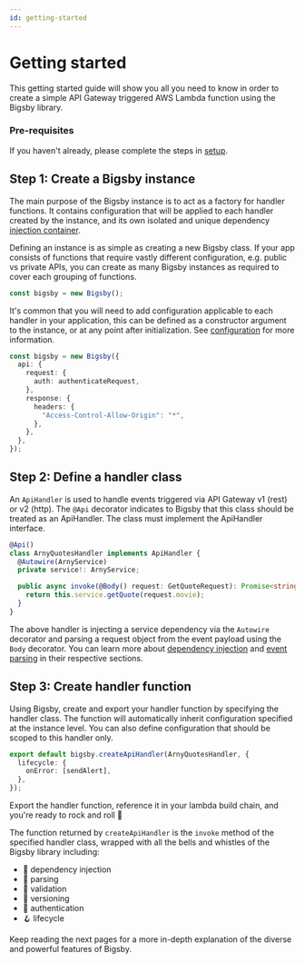 ```yaml
---
id: getting-started
---
```


# Getting started

This getting started guide will show you all you need to know in order to create a simple
API Gateway triggered AWS Lambda function using the Bigsby library.

### Pre-requisites

If you haven't already, please complete the steps in [setup](../setup).

## Step 1: Create a Bigsby instance

The main purpose of the Bigsby instance is to act as a factory for handler functions.
It contains configuration that will be applied to each handler created by the instance,
and its own isolated and unique dependency
[injection container](https://burketyler.github.io/ts-injection/usage#creating-an-injection-container).

Defining an instance is as simple as creating a new Bigsby class. If your app consists of
functions that require vastly different configuration, e.g. public vs private APIs, you can
create as many Bigsby instances as required to cover each grouping of functions.

```typescript
const bigsby = new Bigsby();
```

It's common that you will need to add configuration applicable to each handler in your
application, this can be defined as a constructor argument to the instance, or at any point
after initialization. See [configuration](/usage/configuration) for more information.

```typescript
const bigsby = new Bigsby({
  api: {
    request: {
      auth: authenticateRequest,
    },
    response: {
      headers: {
        "Access-Control-Allow-Origin": "*",
      },
    },
  },
});
```

## Step 2: Define a handler class

An `ApiHandler` is used to handle events triggered via API Gateway v1 (rest) or v2 (http).
The `@Api` decorator indicates to Bigsby that this class should be treated as an ApiHandler.
The class must implement the ApiHandler interface.

```typescript
@Api()
class ArnyQuotesHandler implements ApiHandler {
  @Autowire(ArnyService)
  private service!: ArnyService;

  public async invoke(@Body() request: GetQuoteRequest): Promise<string> {
    return this.service.getQuote(request.movie);
  }
}
```

The above handler is injecting a service dependency via the `Autowire` decorator
and parsing a request object from the event payload using the `Body` decorator. You can learn
more about [dependency injection](/usage/dependency-injection) and [event parsing](/usage/event-parsing)
in their respective sections.

## Step 3: Create handler function

Using Bigsby, create and export your handler function by specifying the handler class.
The function will automatically inherit configuration specified at the instance level.
You can also define configuration that should be scoped to this handler only.

```typescript
export default bigsby.createApiHandler(ArnyQuotesHandler, {
  lifecycle: {
    onError: [sendAlert],
  },
});
```

Export the handler function, reference it in your lambda build chain, and you're ready to rock and roll 🍾

The function returned by `createApiHandler` is the `invoke` method of the specified handler class,
wrapped with all the bells and whistles of the Bigsby library including:

- 💉 dependency injection
- 🔎 parsing
- 👮 validation
- 🔢 versioning
- 🔐 authentication
- 🪝 lifecycle

Keep reading the next pages for a more in-depth explanation of the diverse and powerful features of Bigsby.
